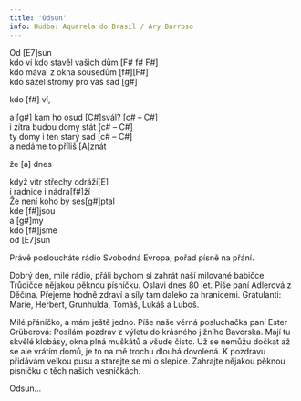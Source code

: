 ```yaml
---
title: 'Odsun'
info: Hudba: Aquarela do Brasil / Ary Barroso
---
```


Od [E7]sun\
kdo ví kdo stavěl vašich dům [F# f# F#]\
kdo mával z okna sousedům [f#][F#]\
kdo sázel stromy pro váš sad [g#]

kdo [f#] ví,

a [g#] kam ho osud [C#]svál? [c# – C#]\
i zítra budou domy stát [c# – C#]\
ty domy i ten starý sad [c# – C#]\
a nedáme to příliš [A]znát

že [a] dnes

když vítr střechy odráží[E]\
i radnice i nádra[f#]ží\
Že není koho by ses[g#]ptal\
kde [f#]jsou\
a [g#]my\
kdo [f#]jsme\
od [E7]sun

Právě posloucháte rádio Svobodná Evropa, pořad písně na přání.

Dobrý den, milé rádio, přáli bychom si zahrát naší milované babičce Trůdičce nějakou pěknou písničku. Oslavi dnes 80 let. Píše paní Adlerová z Děčína. Přejeme hodně zdraví a síly tam daleko za hranicemi. Gratulanti: Marie, Herbert, Grunhulda, Tomáš, Lukáš a Luboš.

Milé přáníčko, a mám ještě jedno. Píše naše věrná posluchačka paní Ester Grüberová: Posílám pozdrav z výletu do krásného jižního Bavorska. Mají tu skvělé klobásy, okna plná muškátů a všude čisto. Už se nemůžu dočkat až se ale vrátím domů, je to na mě trochu dlouhá dovolená. K pozdravu přidávám velkou pusu a starejte se mi o slepice. Zahrajte nějakou pěknou písničku o těch našich vesničkách.

Odsun...

